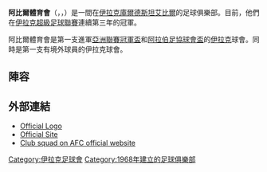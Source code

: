 {{Infobox football club
| clubname   = 阿比爾
| image      = 
| fullname   = Erbil Sports Club
| nickname   = 黃色城堡<br /> 皇帝
| founded    = {{start date and age|df=yes|1968}}
| ground     = [[Franso_Hariri_Stadium|Franso Hariri Stadium]]
| capacity   = 40,000
| chairman   = Dr. Abdallah Majid Dazabi
| manager    = [[Ahmad_Salah_Alwan|Ahmad Salah]]
| league     = [[伊拉克超級足球聯賽|伊拉克超級足球聯賽]]
| season     = 2020–21
| position   = 伊拉克超，第 12 位
| pattern_la1=_blackborder|pattern_b1=|pattern_ra1=_blackborder
| leftarm1=FFFF00|body1=FFFF10|rightarm1=FFFF00|shorts1=000000|socks1=FFFF01
| pattern_la2=_thinblackborder|pattern_b2=_blackadidasplate|pattern_ra2=_thinblackborder
| leftarm2=FFFFFF|body2=FFFFFF|rightarm2=FFFFFF|shorts2=ffffff|socks2=111111
}}
'''阿比爾體育會'''（{{lang-en|'''Erbil Sport Club'''}}，{{lang-ar|نادي أربيل الرياضي}}，{{lang-ku|یانەی وەرزشیی هەولێر}}）是一間在[[伊拉克|伊拉克]][[庫爾德斯坦|庫爾德斯坦]][[艾比爾|艾比爾]]的足球俱樂部。目前，他們在[[伊拉克超級足球聯賽|伊拉克超級足球聯賽]]連續第三年的冠軍。

阿比爾體育會是第一支進軍[[亞洲聯賽冠軍盃|亞洲聯賽冠軍盃]]和[[阿拉伯足協球會盃|阿拉伯足協球會盃]]的[[伊拉克|伊拉克]]球會。同時是第一支有境外球員的伊拉克球會。

== 陣容 ==
{{Fs start}}
{{Fs player|no=1|nat=Iran|name=[[Sako_Amini|Sako Amini]]|pos=GK}}
{{Fs player|no=2|nat=Iraq|name=[[Mustafa_Jari|Mustafa Jari]]|pos=DF}}
{{Fs player|no=2|nat=Iraq|name=[[Saad_Abdulameer|Saad Abdulameer]]|pos=MF}}
{{Fs player|no=3|nat=Iraq|name=[[Herdi_Tahir|Herdi Tahir]]|pos=DF}}
{{Fs player|no=5|nat=Iraq|name=[[Ali_Fayez|Ali Faez]]|pos=DF}}
{{Fs player|no=7|nat=Iraq|name=[[Halgurd_Mulla_Mohammed|Halgurd Mulla Mohammed]]|pos=MF}}
{{Fs player|no=11|nat=Iraq|name=[[Luay_Salah|Luay Salah]]|pos=FW|other=[[隊長|隊長]]}}
{{Fs player|no=12|nat=Syria|name=[[Nadim_Sabagh|Nadim Sabagh]]|pos=DF}}
{{Fs player|no=16|nat=Iraq|name=[[Miran_Khesro|Miran Khesro]]|pos=MF}}
{{Fs mid}}
{{Fs player|no=17|nat=Iraq|name=[[Nabeel_Sabah|Nabeel Sabah]]|pos=MF}}
{{Fs player|no=21|nat=Iraq|name=[[Sarhang_Muhsin|Sarhang Muhsin]]|pos=GK|other=[[副隊長|副隊長]]}}
{{Fs player|no=23|nat=Iraq|name=[[Kosrat_Baiz_Ali|Kosrat Baiz Ali]]|pos=MF}}
{{Fs player|no=27|nat=Iraq|name=[[Taleb_Raqib|Taleb Raqib]]|pos=MF}}
{{Fs player|no=28|nat=Iraq|name=[[Kardo_Keyany|Kardo Keyany]]|pos=DF}}  
{{Fs player|no=29|nat=Iraq|name=[[Nawzad_Shirzad|Nawzad Shirzad]]|pos=FW}}
{{Fs player|no=|nat=Iraq|name=[[Dler_Hatem|Dler Hatem]]|pos=GK}}
{{Fs player|no=|nat=Iraq|name=[[尤尼斯·穆罕默德|尤尼斯·穆罕默德]]|pos=FW}}
{{Fs end}}

== 外部連結 ==
* [http://www.erbilclub.com/images/newses/thumbnails/Erbil_Logo_New4_228x0.jpg Official Logo]{{dead link|date=十一月 2017 |bot=InternetArchiveBot }}
* [https://web.archive.org/web/20140220042853/http://erbilclub.com/ Official Site]
* [https://web.archive.org/web/20180930032155/http://www.the-afc.com/eng/competitions/team/squadList.jsp_ACL-2008-833-833IRQ-507.html Club squad on AFC official website]


[[Category:伊拉克足球會|Category:伊拉克足球會]]
[[Category:1968年建立的足球俱樂部|Category:1968年建立的足球俱樂部]]